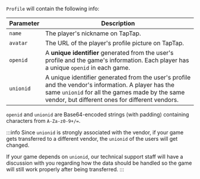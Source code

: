 `Profile` will contain the following info:

| Parameter | Description                                                                                                                                                                                              |
| --------- | -------------------------------------------------------------------------------------------------------------------------------------------------------------------------------------------------------- |
| `name`    | The player's nickname on TapTap.                                                                                                                                                                         |
| `avatar`  | The URL of the player's profile picture on TapTap.                                                                                                                                                       |
| `openid`  | A **unique identifier** generated from the user's profile and the game's information. Each player has a unique `openid` in each game.                                                                    |
| `unionid` | A unique identifier generated from the user's profile and the vendor's information. A player has the same `unionid` for all the games made by the same vendor, but different ones for different vendors. |

`openid` and `unionid` are Base64-encoded strings (with padding) containing characters from `A-Za-z0-9+/=`.

:::info
Since `unionid` is strongly associated with the vendor, if your game gets transferred to a different vendor, the `unionid` of the users will get changed.

If your game depends on `unionid`, our technical support staff will have a discussion with you regarding how the data should be handled so the game will still work properly after being transferred.
:::
